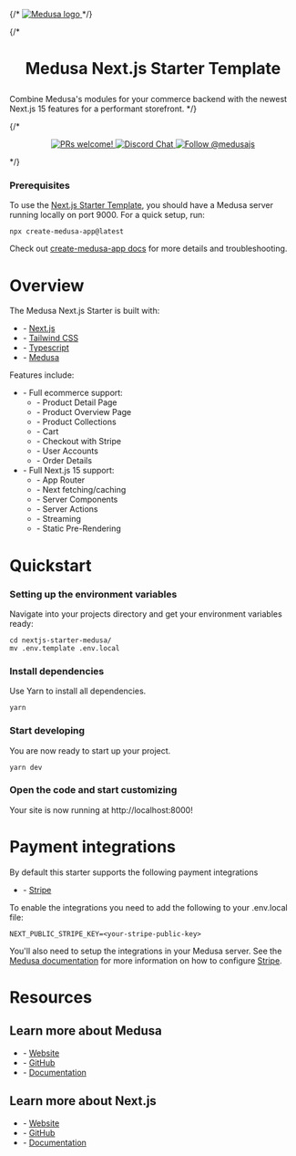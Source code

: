 {/* <a href="https://www.medusajs.com">
  <picture>
    <source media="(prefers-color-scheme: dark)" srcset="https://user-images.githubusercontent.com/59018053/229103275-b5e482bb-4601-46e6-8142-244f531cebdb.svg" />
    <source media="(prefers-color-scheme: light)" srcset="https://user-images.githubusercontent.com/59018053/229103726-e5b529a3-9b3f-4970-8a1f-c6af37f087bf.svg" />
    <img alt="Medusa logo" src="https://user-images.githubusercontent.com/59018053/229103726-e5b529a3-9b3f-4970-8a1f-c6af37f087bf.svg" />
  </picture>
</a> */}

{/* <h1 align="center">
  Medusa Next.js Starter Template
</h1>


Combine Medusa's modules for your commerce backend with the newest Next.js 15 features for a performant storefront. */}

{/* <p align="center">
  <a href="https://github.com/medusajs/medusa/blob/master/CONTRIBUTING.md">
    <img src="https://img.shields.io/badge/PRs-welcome-brightgreen.svg?style=flat" alt="PRs welcome!" />
  </a>
  <a href="https://discord.gg/xpCwq3Kfn8">
    <img src="https://img.shields.io/badge/chat-on%20discord-7289DA.svg" alt="Discord Chat" />
  </a>
  <a href="https://twitter.com/intent/follow?screen_name=medusajs">
    <img src="https://img.shields.io/twitter/follow/medusajs.svg?label=Follow%20@medusajs" alt="Follow @medusajs" />
  </a>
</p> */}

### Prerequisites

To use the [Next.js Starter Template](https://medusajs.com/nextjs-commerce/), you should have a Medusa server running locally on port 9000.
For a quick setup, run:

```shell
npx create-medusa-app@latest
```

Check out [create-medusa-app docs](https://docs.medusajs.com/create-medusa-app) for more details and troubleshooting.

# Overview

The Medusa Next.js Starter is built with:

- \- [Next.js](https://nextjs.org/)
- \- [Tailwind CSS](https://tailwindcss.com/)
- \- [Typescript](https://www.typescriptlang.org/)
- \- [Medusa](https://medusajs.com/)

Features include:

- \- Full ecommerce support:
  - \- Product Detail Page
  - \- Product Overview Page
  - \- Product Collections
  - \- Cart
  - \- Checkout with Stripe
  - \- User Accounts
  - \- Order Details
- \- Full Next.js 15 support:
  - \- App Router
  - \- Next fetching/caching
  - \- Server Components
  - \- Server Actions
  - \- Streaming
  - \- Static Pre-Rendering

# Quickstart

### Setting up the environment variables

Navigate into your projects directory and get your environment variables ready:

```shell
cd nextjs-starter-medusa/
mv .env.template .env.local
```

### Install dependencies

Use Yarn to install all dependencies.

```shell
yarn
```

### Start developing

You are now ready to start up your project.

```shell
yarn dev
```

### Open the code and start customizing

Your site is now running at http://localhost:8000!

# Payment integrations

By default this starter supports the following payment integrations

- \- [Stripe](https://stripe.com/)

To enable the integrations you need to add the following to your .env.local file:

```shell
NEXT_PUBLIC_STRIPE_KEY=<your-stripe-public-key>
```

You'll also need to setup the integrations in your Medusa server. See the [Medusa documentation](https://docs.medusajs.com) for more information on how to configure [Stripe](https://docs.medusajs.com/resources/commerce-modules/payment/payment-provider/stripe#main).

# Resources

## Learn more about Medusa

- \- [Website](https://www.medusajs.com/)
- \- [GitHub](https://github.com/medusajs)
- \- [Documentation](https://docs.medusajs.com/)

## Learn more about Next.js

- \- [Website](https://nextjs.org/)
- \- [GitHub](https://github.com/vercel/next.js)
- \- [Documentation](https://nextjs.org/docs)